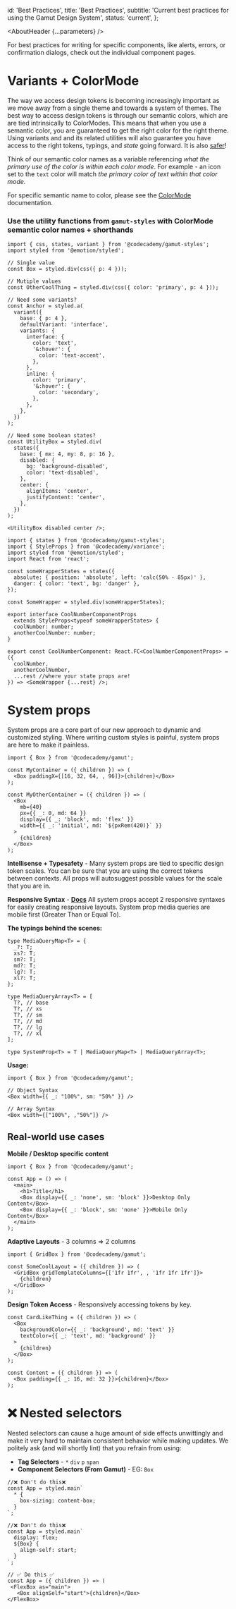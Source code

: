 

  id: 'Best Practices',
  title: 'Best Practices',
  subtitle: 'Current best practices for using the Gamut Design System',
  status: 'current',
};

<Meta title="Meta/Best Practices" />

<AboutHeader {...parameters} />

For best practices for writing for specific components, like alerts, errors, or confirmation dialogs, check out the individual component pages.

# Variants + ColorMode

The way we access design tokens is becoming increasingly important as we move away from a single theme and towards a system of themes. The best way to access design tokens is through our semantic colors, which are are tied intrinsically to ColorModes. This means that when you use a semantic color, you are guaranteed to get the right color for the right theme. Using variants and and its related utilities will also guarantee you have access to the right tokens, typings, and _state_ going forward. It is also [safer](https://gamut.codecademy.com/?path=/docs/foundations-system-compose--page)!

Think of our semantic color names as a variable referencing _what the primary use of the color is within each color mode_. For example - an icon set to the `text` color will match _the primary color of text within that color mode._

For specific semantic name to color, please see the [ColorMode](https://gamut.codecademy.com/?path=/docs/foundations-colormode--page) documentation.

### Use the utility functions from `gamut-styles` with ColorMode semantic color names + shorthands

```tsx
import { css, states, variant } from '@codecademy/gamut-styles';
import styled from '@emotion/styled';

// Single value
const Box = styled.div(css({ p: 4 }));

// Mutiple values
const OtherCoolThing = styled.div(css({ color: 'primary', p: 4 }));

// Need some variants?
const Anchor = styled.a(
  variant({
    base: { p: 4 },
    defaultVariant: 'interface',
    variants: {
      interface: {
        color: 'text',
        '&:hover': {
          color: 'text-accent',
        },
      },
      inline: {
        color: 'primary',
        '&:hover': {
          color: 'secondary',
        },
      },
    },
  })
);

// Need some boolean states?
const UtilityBox = styled.div(
  states({
    base: { mx: 4, my: 8, p: 16 },
    disabled: {
      bg: 'background-disabled',
      color: 'text-disabled',
    },
    center: {
      alignItems: 'center',
      justifyContent: 'center',
    },
  })
);

<UtilityBox disabled center />;
```

<Callout text="Share your css methods easily with StyleProps from gamut-styles!" />

```tsx
import { states } from '@codecademy/gamut-styles';
import { StyleProps } from '@codecademy/variance';
import styled from '@emotion/styled';
import React from 'react';

const someWrapperStates = states({
  absolute: { position: 'absolute', left: 'calc(50% - 85px)' },
  danger: { color: 'text', bg: 'danger' },
});

const SomeWrapper = styled.div(someWrapperStates);

export interface CoolNumberComponentProps
  extends StyleProps<typeof someWrapperStates> {
  coolNumber: number;
  anotherCoolNumber: number;
}

export const CoolNumberComponent: React.FC<CoolNumberComponentProps> = ({
  coolNumber,
  anotherCoolNumber,
  ...rest //where your state props are!
}) => <SomeWrapper {...rest} />;
```

# System props

System props are a core part of our new approach to dynamic and customized styling. Where writing custom styles is painful, system props are here to make it painless.

```tsx
import { Box } from '@codecademy/gamut';

const MyContainer = ({ children }) => (
  <Box paddingX={[16, 32, 64, , 96]}>{children}</Box>
);

const MyOtherContainer = ({ children }) => (
  <Box
    mb={40}
    px={{ _: 0, md: 64 }}
    display={{ _: 'block', md: 'flex' }}
    width={{ _: 'initial', md: `${pxRem(420)}` }}
  >
    {children}
  </Box>
);
```

**Intellisense + Typesafety** - Many system props are tied to specific design token scales. You can be sure that you are using the correct tokens between contexts. All props will autosuggest possible values for the scale that you are in.

**Responsive Syntax** - [**Docs**](https://gamut.codecademy.com/storybook/?path=/docs/foundations-system-responsive-properties--page) All system props accept 2 responsive syntaxes for easily creating responsive layouts. System prop media queries are mobile first (Greater Than or Equal To).

**The typings behind the scenes:**

```tsx
type MediaQueryMap<T> = {
  _?: T;
  xs?: T;
  sm?: T;
  md?: T;
  lg?: T;
  xl?: T;
};

type MediaQueryArray<T> = [
  T?, // base
  T?, // xs
  T?, // sm
  T?, // md
  T?, // lg
  T?, // xl
];

type SystemProp<T> = T | MediaQueryMap<T> | MediaQueryArray<T>;
```

**Usage:**

```tsx
import { Box } from '@codecademy/gamut';

// Object Syntax
<Box width={{ _: "100%", sm: "50%" }} />

// Array Syntax
<Box width={["100%", ,"50%"]} />
```

<Callout
  text="If you wish to skip a breakpoint in using the
    array shorthand you may specify undefined at the index."
/>

## Real-world use cases

**Mobile / Desktop specific content**

```tsx
import { Box } from '@codecademy/gamut';

const App = () => (
  <main>
    <h1>Title</h1>
    <Box display={{ _: 'none', sm: 'block' }}>Desktop Only Content</Box>
    <Box display={{ _: 'block', sm: 'none' }}>Mobile Only Content</Box>
  </main>
);
```

**Adaptive Layouts** - 3 columns ⇒ 2 columns

```tsx
import { GridBox } from '@codecademy/gamut';

const SomeCoolLayout = ({ children }) => (
  <GridBox gridTemplateColumns={['1fr 1fr', , '1fr 1fr 1fr']}>
    {children}
  </GridBox>
);
```

**Design Token Access** - Responsively accessing tokens by key.

```tsx
const CardLikeThing = ({ children }) => (
  <Box
    backgroundColor={{ _: 'background', md: 'text' }}
    textColor={{ _: 'text', md: 'background' }}
  >
    {children}
  </Box>
);

const Content = ({ children }) => (
  <Box padding={{ _: 16, md: 32 }}>{children}</Box>
);
```

# ❌ Nested selectors

Nested selectors can cause a huge amount of side effects unwittingly and make it very hard to maintain consistent behavior while making updates. We politely ask (and will shortly lint) that you refrain from using:

- **Tag Selectors** - `*` `div` `p` `span`
- **Component Selectors (From Gamut)** - EG: `Box`

```tsx
//❌ Don't do this❌
const App = styled.main`
  * {
    box-sizing: content-box;
  }
`;

//❌ Don't do this❌
const App = styled.main`
  display: flex;
  ${Box} {
    align-self: start;
  }
`;

// ✅ Do this ✅
const App = ({ children }) => (
 <FlexBox as="main">
   <Box alignSelf="start">{children}</Box>
</FlexBox>
```
